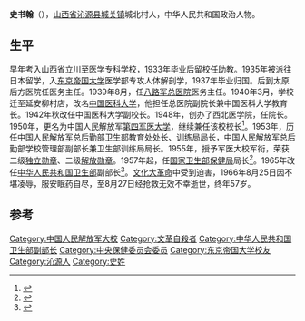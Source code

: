 '''史书翰'''（{{bd|1909年||1966年|8月27日}}），[[山西省|山西省]][[沁源县|沁源县]][[城关镇|城关镇]]城北村人，中华人民共和国政治人物。

==生平==
早年考入山西省立川至医学专科学校，1933年毕业后留校任助教。1935年被派往日本留学，入[[东京帝国大学|东京帝国大学]]医学部专攻人体解剖学，1937年毕业归国。后到太原后方医院任医务主任。1939年8月，任[[八路军总医院|八路军总医院]]医务主任。1940年3月，学校迁至延安柳村店，改名[[中国医科大学|中国医科大学]]，他担任总医院副院长兼中国医科大学教育长。1942年秋改任中国医科大学副校长。1948年，创办了西北医学院，任院长。1950年，更名为中国人民解放军[[第四军医大学|第四军医大学]]，继续兼任该校校长<ref>{{cite news|title=部长往事：怎样的人会领导卫生部？|url=http://news.medlive.cn/chest/info-news/show-55445_97.html|accessdate=2015-01-25|newspaper=健康智汇}}</ref>。1953年，历任[[中国人民解放军总后勤部|中国人民解放军总后勤部]]卫生部教育处处长、训练局局长，中国人民解放军总后勤部学校管理部副部长兼卫生部训练局局长。1955年，授予军医大校军衔，荣获二级[[独立勋章|独立勋章]]、二级[[解放勋章|解放勋章]]。1957年起，任[[中央保健委员会|国家卫生部保健局]]局长<ref>{{cite news|title=为毛泽东看病的中国六大“御医” 又红又专|url=http://www.sinonet.org/news/china/2011-03-07/127680.html|accessdate=2015-01-25|newspaper=加拿大华人网|archive-url=https://web.archive.org/web/20130425091926/http://www.sinonet.org/news/china/2011-03-07/127680.html|archive-date=2013-04-25|dead-url=yes}}</ref>。1965年改任[[中华人民共和国卫生部|中华人民共和国卫生部]]副部长<ref>{{cite news|title=史家六兄妹传奇革命经历|url=http://www.sxrb.com/sjdsb/aban112/a2_0/1921620.shtml|accessdate=2015-01-25|newspaper=山西新闻网 三晋都市报|deadurl=yes|archiveurl=https://web.archive.org/web/20160305002940/http://www.sxrb.com/sjdsb/aban112/a2_0/1921620.shtml|archivedate=2016-03-05}}</ref>。[[文化大革命|文化大革命]]中受到迫害，1966年8月25日因不堪凌辱，服安眠药自尽，至8月27日经抢救无效不幸逝世，终年57岁。

==参考==
{{reflist}}

{{authority control}}
{{DEFAULTSORT:S}}
[[Category:中国人民解放军大校|Category:中国人民解放军大校]]
[[Category:文革自殺者|Category:文革自殺者]]
[[Category:中华人民共和国卫生部副部长|Category:中华人民共和国卫生部副部长]]
[[Category:中央保健委员会委员|Category:中央保健委员会委员]]
[[Category:东京帝国大学校友|Category:东京帝国大学校友]]
[[Category:沁源人|Category:沁源人]]
[[Category:史姓|Category:史姓]]